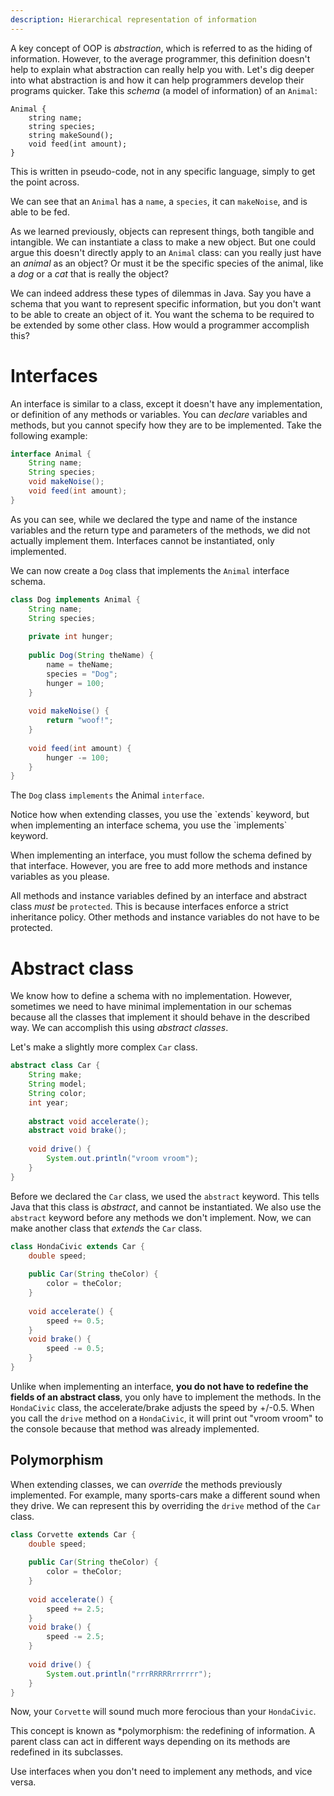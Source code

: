```yaml
---
description: Hierarchical representation of information
---
```


A key concept of OOP is *abstraction*, which is referred to as the hiding of information. However, to the average programmer, this definition doesn't help to explain what abstraction can really help you with. Let's dig deeper into what abstraction is and how it can help programmers develop their programs quicker.
Take this *schema* (a model of information) of an `Animal`:

```
Animal {
    string name;
    string species;
    string makeSound();
    void feed(int amount);
}
```

<Callout>
This is written in pseudo-code, not in any specific language, simply to get the point across.
</Callout>

We can see that an `Animal` has a `name`, a `species`, it can `makeNoise`, and is able to be fed.

As we learned previously, objects can represent things, both tangible and intangible. We can instantiate a class to make a new object. But one could argue this doesn't directly apply to an `Animal` class: can you really just have an *animal* as an object? Or must it be the specific species of the animal, like a *dog* or a *cat*  that is really the object?

We can indeed address these types of dilemmas in Java. Say you have a schema that you want to represent specific information, but you don't want to be able to create an object of it. You want the schema to be required to be extended by some other class. How would a programmer accomplish this?

# Interfaces

An interface is similar to a class, except it doesn't have any implementation, or definition of any methods or variables. You can *declare* variables and methods, but you cannot specify how they are to be implemented. Take the following example:

```java
interface Animal {
    String name;
    String species;
    void makeNoise();
    void feed(int amount);
}
```

As you can see, while we declared the type and name of the instance variables and the return type and parameters of the methods, we did not actually implement them. Interfaces cannot be instantiated, only implemented.

We can now create a `Dog` class that implements the `Animal` interface schema.

```java
class Dog implements Animal {
    String name;
    String species;
    
    private int hunger;
    
    public Dog(String theName) {
        name = theName;
        species = "Dog";
        hunger = 100;
    }
    
    void makeNoise() {
        return "woof!";
    }
    
    void feed(int amount) {
        hunger -= 100;
    }
}
```

The `Dog` class `implements` the Animal `interface`. 

<Callout info>
Notice how when extending classes, you use the `extends` keyword, but when implementing an interface schema, you use the `implements` keyword.
</Callout>

When implementing an interface, you must follow the schema defined by that interface. However, you are free to add more methods and instance variables as you please.

All methods and instance variables defined by an interface and abstract class *must* be `protected`. This is because interfaces enforce a strict inheritance policy. Other methods and instance variables do not have to be protected.

# Abstract class

We know how to define a schema with no implementation. However, sometimes we need to have minimal implementation in our schemas because all the classes that implement it should behave in the described way. We can accomplish this using *abstract classes*.

Let's make a slightly more complex `Car` class.

```java
abstract class Car {
    String make;
    String model;
    String color;
    int year;
    
    abstract void accelerate();
    abstract void brake();
    
    void drive() {
        System.out.println("vroom vroom");
    }
}
```

Before we declared the `Car` class, we used the `abstract` keyword. This tells Java that this class is *abstract*, and cannot be instantiated. We also use the `abstract` keyword before any methods we don't implement. Now, we can make another class that *extends* the `Car` class.

```java
class HondaCivic extends Car {
    double speed;
    
    public Car(String theColor) {
        color = theColor;
    }
    
    void accelerate() {
        speed += 0.5;
    }
    void brake() {
        speed -= 0.5;
    }
}
```

Unlike when implementing an interface, **you do not have to redefine the fields of an abstract class**, you only have to implement the methods. In the `HondaCivic` class, the accelerate/brake adjusts the speed by +/-0.5. When you call the `drive` method on a `HondaCivic`,  it will print out "vroom vroom" to the console because that method was already implemented.

## Polymorphism

When extending classes, we can *override* the methods previously implemented. For example, many sports-cars make a different sound when they drive. We can represent this by overriding the `drive` method of the `Car` class.

```java
class Corvette extends Car {
    double speed;
    
    public Car(String theColor) {
        color = theColor;
    }
    
    void accelerate() {
        speed += 2.5;
    }
    void brake() {
        speed -= 2.5;
    }
    
    void drive() {
        System.out.println("rrrRRRRRrrrrrr");
    }
}
```

Now, your `Corvette` will sound much more ferocious than your `HondaCivic`.

This concept is known as *polymorphism: the redefining of information. A parent class can act in different ways depending on its methods are redefined in its subclasses. 

<Callout info>
Use interfaces when you don't need to implement any methods, and vice versa.
</Callout>